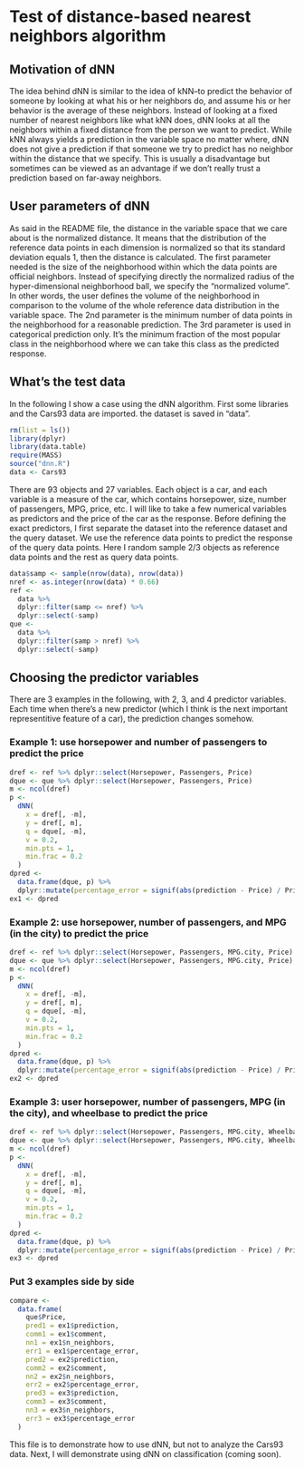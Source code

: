 # Test of distance-based nearest neighbors algorithm

## Motivation of dNN
The idea behind dNN is similar to the idea of kNN--to predict the behavior of someone by looking at what his or her neighbors do, and assume his or her behavior is the average of these neighbors. Instead of looking at a fixed number of nearest neighbors like what kNN does, dNN looks at all the neighbors within a fixed distance from the person we want to predict. While kNN always yields a prediction in the variable space no matter where, dNN does not give a prediction if that someone we try to predict has no neighbor within the distance that we specify. This is usually a disadvantage but sometimes can be viewed as an advantage if we don't really trust a prediction based on far-away neighbors.

## User parameters of dNN
As said in the README file, the distance in the variable space that we care about is the normalized distance. It means that the distribution of the reference data points in each dimension is normalized so that its standard deviation equals 1, then the distance is calculated.
The first parameter needed is the size of the neighborhood within which the data points are official neighbors. Instead of specifying directly the normalized radius of the hyper-dimensional neighborhood ball, we specify the "normalized volume". In other words, the user defines the volume of the neighborhood in comparison to the volume of the whole reference data distribution in the variable space.
The 2nd parameter is the minimum number of data points in the neighborhood for a reasonable prediction.
The 3rd parameter is used in categorical prediction only. It's the minimum fraction of the most popular class in the neighborhood where we can take this class as the predicted response.

## What's the test data
In the following I show a case using the dNN algorithm. First some libraries and the Cars93 data are imported. the dataset is saved in "data".
```r
rm(list = ls())
library(dplyr)
library(data.table)
require(MASS)
source("dnn.R")
data <- Cars93
```
There are 93 objects and 27 variables. Each object is a car, and each variable is a measure of the car, which contains horsepower, size, number of passengers, MPG, price, etc. I will like to take a few numerical variables as predictors and the price of the car as the response. Before defining the exact predictors, I first separate the dataset into the reference dataset and the query dataset. We use the reference data points to predict the response of the query data points. Here I random sample 2/3 objects as reference data points and the rest as query data points.
```r
data$samp <- sample(nrow(data), nrow(data))
nref <- as.integer(nrow(data) * 0.66)
ref <-
  data %>%
  dplyr::filter(samp <= nref) %>%
  dplyr::select(-samp)
que <-
  data %>%
  dplyr::filter(samp > nref) %>%
  dplyr::select(-samp)
```

## Choosing the predictor variables
There are 3 examples in the following, with 2, 3, and 4 predictor variables. Each time when there's a new predictor (which I think is the next important representitive feature of a car), the prediction changes somehow.

### Example 1: use horsepower and number of passengers to predict the price
```r
dref <- ref %>% dplyr::select(Horsepower, Passengers, Price)
dque <- que %>% dplyr::select(Horsepower, Passengers, Price)
m <- ncol(dref)
p <-
  dNN(
    x = dref[, -m],
    y = dref[, m],
    q = dque[, -m],
    v = 0.2,
    min.pts = 1,
    min.frac = 0.2
  )
dpred <-
  data.frame(dque, p) %>%
  dplyr::mutate(percentage_error = signif(abs(prediction - Price) / Price * 100, 3))
ex1 <- dpred
```

### Example 2: use horsepower, number of passengers, and MPG (in the city) to predict the price
```r
dref <- ref %>% dplyr::select(Horsepower, Passengers, MPG.city, Price)
dque <- que %>% dplyr::select(Horsepower, Passengers, MPG.city, Price)
m <- ncol(dref)
p <-
  dNN(
    x = dref[, -m],
    y = dref[, m],
    q = dque[, -m],
    v = 0.2,
    min.pts = 1,
    min.frac = 0.2
  )
dpred <-
  data.frame(dque, p) %>%
  dplyr::mutate(percentage_error = signif(abs(prediction - Price) / Price * 100, 3))
ex2 <- dpred
```

### Example 3: user horsepower, number of passengers, MPG (in the city), and wheelbase to predict the price
```r
dref <- ref %>% dplyr::select(Horsepower, Passengers, MPG.city, Wheelbase, Price)
dque <- que %>% dplyr::select(Horsepower, Passengers, MPG.city, Wheelbase, Price)
m <- ncol(dref)
p <-
  dNN(
    x = dref[, -m],
    y = dref[, m],
    q = dque[, -m],
    v = 0.2,
    min.pts = 1,
    min.frac = 0.2
  )
dpred <-
  data.frame(dque, p) %>%
  dplyr::mutate(percentage_error = signif(abs(prediction - Price) / Price * 100, 3))
ex3 <- dpred
```

### Put 3 examples side by side
```r
compare <-
  data.frame(
    que$Price,
    pred1 = ex1$prediction,
    comm1 = ex1$comment,
    nn1 = ex1$n_neighbors,
    err1 = ex1$percentage_error,
    pred2 = ex2$prediction,
    comm2 = ex2$comment,
    nn2 = ex2$n_neighbors,
    err2 = ex2$percentage_error,
    pred3 = ex3$prediction,
    comm3 = ex3$comment,
    nn3 = ex3$n_neighbors,
    err3 = ex3$percentage_error
  )
```

This file is to demonstrate how to use dNN, but not to analyze the Cars93 data. Next, I will demonstrate using dNN on classification (coming soon).
